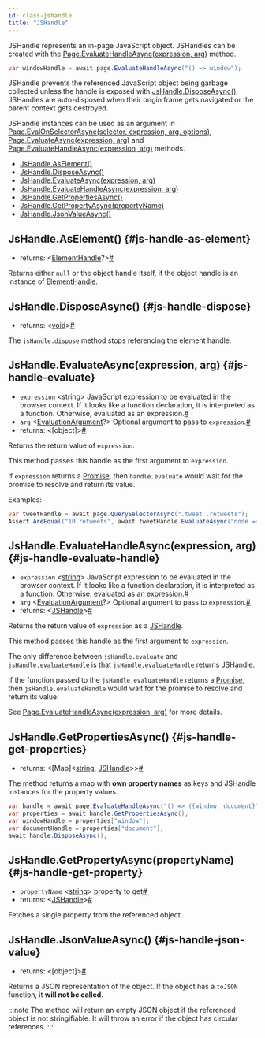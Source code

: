 ```yaml
---
id: class-jshandle
title: "JSHandle"
---
```


JSHandle represents an in-page JavaScript object. JSHandles can be created with the [Page.EvaluateHandleAsync(expression, arg)](./api/class-page.mdx#page-evaluate-handle) method.

```csharp
var windowHandle = await page.EvaluateHandleAsync("() => window");
```

JSHandle prevents the referenced JavaScript object being garbage collected unless the handle is exposed with [JsHandle.DisposeAsync()](./api/class-jshandle.mdx#js-handle-dispose). JSHandles are auto-disposed when their origin frame gets navigated or the parent context gets destroyed.

JSHandle instances can be used as an argument in [Page.EvalOnSelectorAsync(selector, expression, arg, options)](./api/class-page.mdx#page-eval-on-selector), [Page.EvaluateAsync(expression, arg)](./api/class-page.mdx#page-evaluate) and [Page.EvaluateHandleAsync(expression, arg)](./api/class-page.mdx#page-evaluate-handle) methods.


- [JsHandle.AsElement()](./api/class-jshandle.mdx#js-handle-as-element)
- [JsHandle.DisposeAsync()](./api/class-jshandle.mdx#js-handle-dispose)
- [JsHandle.EvaluateAsync(expression, arg)](./api/class-jshandle.mdx#js-handle-evaluate)
- [JsHandle.EvaluateHandleAsync(expression, arg)](./api/class-jshandle.mdx#js-handle-evaluate-handle)
- [JsHandle.GetPropertiesAsync()](./api/class-jshandle.mdx#js-handle-get-properties)
- [JsHandle.GetPropertyAsync(propertyName)](./api/class-jshandle.mdx#js-handle-get-property)
- [JsHandle.JsonValueAsync()](./api/class-jshandle.mdx#js-handle-json-value)

## JsHandle.AsElement() {#js-handle-as-element}
- returns:<a aria-hidden="true" tabindex="-1" class="list-anchor-link" id="js-handle-as-element-return"/> &#60;[ElementHandle]?&#62;<a href="#js-handle-as-element-return" class="list-anchor">#</a>

Returns either `null` or the object handle itself, if the object handle is an instance of [ElementHandle].

## JsHandle.DisposeAsync() {#js-handle-dispose}
- returns:<a aria-hidden="true" tabindex="-1" class="list-anchor-link" id="js-handle-dispose-return"/> &#60;[void]&#62;<a href="#js-handle-dispose-return" class="list-anchor">#</a>

The `jsHandle.dispose` method stops referencing the element handle.

## JsHandle.EvaluateAsync(expression, arg) {#js-handle-evaluate}
- `expression`<a aria-hidden="true" tabindex="-1" class="list-anchor-link" id="js-handle-evaluate-option-expression"/> &#60;[string]&#62; JavaScript expression to be evaluated in the browser context. If it looks like a function declaration, it is interpreted as a function. Otherwise, evaluated as an expression.<a href="#js-handle-evaluate-option-expression" class="list-anchor">#</a>
- `arg`<a aria-hidden="true" tabindex="-1" class="list-anchor-link" id="js-handle-evaluate-option-arg"/> &#60;[EvaluationArgument]?&#62; Optional argument to pass to `expression`.<a href="#js-handle-evaluate-option-arg" class="list-anchor">#</a>
- returns:<a aria-hidden="true" tabindex="-1" class="list-anchor-link" id="js-handle-evaluate-return"/> &#60;[object]&#62;<a href="#js-handle-evaluate-return" class="list-anchor">#</a>

Returns the return value of `expression`.

This method passes this handle as the first argument to `expression`.

If `expression` returns a [Promise], then `handle.evaluate` would wait for the promise to resolve and return its value.

Examples:

```csharp
var tweetHandle = await page.QuerySelectorAsync(".tweet .retweets");
Assert.AreEqual("10 retweets", await tweetHandle.EvaluateAsync("node => node.innerText"));
```

## JsHandle.EvaluateHandleAsync(expression, arg) {#js-handle-evaluate-handle}
- `expression`<a aria-hidden="true" tabindex="-1" class="list-anchor-link" id="js-handle-evaluate-handle-option-expression"/> &#60;[string]&#62; JavaScript expression to be evaluated in the browser context. If it looks like a function declaration, it is interpreted as a function. Otherwise, evaluated as an expression.<a href="#js-handle-evaluate-handle-option-expression" class="list-anchor">#</a>
- `arg`<a aria-hidden="true" tabindex="-1" class="list-anchor-link" id="js-handle-evaluate-handle-option-arg"/> &#60;[EvaluationArgument]?&#62; Optional argument to pass to `expression`.<a href="#js-handle-evaluate-handle-option-arg" class="list-anchor">#</a>
- returns:<a aria-hidden="true" tabindex="-1" class="list-anchor-link" id="js-handle-evaluate-handle-return"/> &#60;[JSHandle]&#62;<a href="#js-handle-evaluate-handle-return" class="list-anchor">#</a>

Returns the return value of `expression` as a [JSHandle].

This method passes this handle as the first argument to `expression`.

The only difference between `jsHandle.evaluate` and `jsHandle.evaluateHandle` is that `jsHandle.evaluateHandle` returns [JSHandle].

If the function passed to the `jsHandle.evaluateHandle` returns a [Promise], then `jsHandle.evaluateHandle` would wait for the promise to resolve and return its value.

See [Page.EvaluateHandleAsync(expression, arg)](./api/class-page.mdx#page-evaluate-handle) for more details.

## JsHandle.GetPropertiesAsync() {#js-handle-get-properties}
- returns:<a aria-hidden="true" tabindex="-1" class="list-anchor-link" id="js-handle-get-properties-return"/> &#60;[Map]<[string], [JSHandle]>&#62;<a href="#js-handle-get-properties-return" class="list-anchor">#</a>

The method returns a map with **own property names** as keys and JSHandle instances for the property values.

```csharp
var handle = await page.EvaluateHandleAsync("() => ({window, document}");
var properties = await handle.GetPropertiesAsync();
var windowHandle = properties["window"];
var documentHandle = properties["document"];
await handle.DisposeAsync();
```

## JsHandle.GetPropertyAsync(propertyName) {#js-handle-get-property}
- `propertyName`<a aria-hidden="true" tabindex="-1" class="list-anchor-link" id="js-handle-get-property-option-property-name"/> &#60;[string]&#62; property to get<a href="#js-handle-get-property-option-property-name" class="list-anchor">#</a>
- returns:<a aria-hidden="true" tabindex="-1" class="list-anchor-link" id="js-handle-get-property-return"/> &#60;[JSHandle]&#62;<a href="#js-handle-get-property-return" class="list-anchor">#</a>

Fetches a single property from the referenced object.

## JsHandle.JsonValueAsync() {#js-handle-json-value}
- returns:<a aria-hidden="true" tabindex="-1" class="list-anchor-link" id="js-handle-json-value-return"/> &#60;[object]&#62;<a href="#js-handle-json-value-return" class="list-anchor">#</a>

Returns a JSON representation of the object. If the object has a `toJSON` function, it **will not be called**.

:::note
The method will return an empty JSON object if the referenced object is not stringifiable. It will throw an error if the object has circular references.
:::


[Accessibility]: ./api/class-accessibility.mdx "Accessibility"
[Browser]: ./api/class-browser.mdx "Browser"
[BrowserContext]: ./api/class-browsercontext.mdx "BrowserContext"
[BrowserType]: ./api/class-browsertype.mdx "BrowserType"
[ConsoleMessage]: ./api/class-consolemessage.mdx "ConsoleMessage"
[Dialog]: ./api/class-dialog.mdx "Dialog"
[Download]: ./api/class-download.mdx "Download"
[ElementHandle]: ./api/class-elementhandle.mdx "ElementHandle"
[FileChooser]: ./api/class-filechooser.mdx "FileChooser"
[Frame]: ./api/class-frame.mdx "Frame"
[FrameLocator]: ./api/class-framelocator.mdx "FrameLocator"
[JSHandle]: ./api/class-jshandle.mdx "JSHandle"
[Keyboard]: ./api/class-keyboard.mdx "Keyboard"
[Locator]: ./api/class-locator.mdx "Locator"
[Mouse]: ./api/class-mouse.mdx "Mouse"
[Page]: ./api/class-page.mdx "Page"
[Playwright]: ./api/class-playwright.mdx "Playwright"
[Request]: ./api/class-request.mdx "Request"
[Response]: ./api/class-response.mdx "Response"
[Route]: ./api/class-route.mdx "Route"
[Selectors]: ./api/class-selectors.mdx "Selectors"
[TimeoutError]: ./api/class-timeouterror.mdx "TimeoutError"
[Touchscreen]: ./api/class-touchscreen.mdx "Touchscreen"
[Tracing]: ./api/class-tracing.mdx "Tracing"
[Video]: ./api/class-video.mdx "Video"
[WebSocket]: ./api/class-websocket.mdx "WebSocket"
[WebSocketFrame]: ./api/class-websocketframe.mdx "WebSocketFrame"
[Worker]: ./api/class-worker.mdx "Worker"
[Element]: https://developer.mozilla.org/en-US/docs/Web/API/element "Element"
[EvaluationArgument]: ./evaluating.mdx#evaluation-argument "EvaluationArgument"
[Promise]: https://developer.mozilla.org/en-US/docs/Web/JavaScript/Reference/Global_Objects/Promise "Promise"
[iterator]: https://developer.mozilla.org/en-US/docs/Web/JavaScript/Reference/Iteration_protocols "Iterator"
[origin]: https://developer.mozilla.org/en-US/docs/Glossary/Origin "Origin"
[selector]: https://developer.mozilla.org/en-US/docs/Web/CSS/CSS_Selectors "selector"
[Serializable]: https://developer.mozilla.org/en-US/docs/Web/JavaScript/Reference/Global_Objects/JSON/stringify#Description "Serializable"
[UIEvent.detail]: https://developer.mozilla.org/en-US/docs/Web/API/UIEvent/detail "UIEvent.detail"
[UnixTime]: https://en.wikipedia.org/wiki/Unix_time "Unix Time"
[xpath]: https://developer.mozilla.org/en-US/docs/Web/XPath "xpath"

[bool]: https://docs.microsoft.com/en-us/dotnet/api/system.boolean "bool"
[double]: https://docs.microsoft.com/en-us/dotnet/api/system.double "double"
[byte]: https://docs.microsoft.com/en-us/dotnet/api/system.byte "byte"
[int]: https://docs.microsoft.com/en-us/dotnet/api/system.int32 "int"
[void]: https://docs.microsoft.com/en-us/dotnet/csharp/language-reference/builtin-types/void "void"
[string]: https://docs.microsoft.com/en-us/dotnet/api/system.string "string"
[URL]: https://nodejs.org/api/url.html "URL"
[Regex]: https://docs.microsoft.com/en-us/dotnet/api/system.text.regularexpressions.regex "Regex"

[Action]: https://docs.microsoft.com/en-us/dotnet/api/system.action-1 "Action"
[Func]: https://docs.microsoft.com/en-us/dotnet/api/system.func-2 "Func"
[IEnumerable]: https://docs.microsoft.com/en-us/dotnet/api/system.collections.ienumerable "IEnumerable"
[IDictionary]: https://docs.microsoft.com/en-us/dotnet/api/system.collections.idictionary "IDictionary"
[Task]: https://docs.microsoft.com/en-us/dotnet/api/system.threading.tasks.task?view=net-5.0 "Task"
[IReadOnlyDictionary]: https://docs.microsoft.com/en-us/dotnet/api/system.collections.generic.ireadonlydictionary-2 "IReadOnlyDictionary"
[JsonElement]: https://docs.microsoft.com/en-us/dotnet/api/system.text.json.jsonelement "JsonElement"

[all available image tags]: https://mcr.microsoft.com/v2/playwright/tags/list "all available image tags"
[Docker Hub]: https://hub.docker.com/_/microsoft-playwright "Docker Hub"
[Dockerfile.focal]: https://github.com/microsoft/playwright/blob/master/utils/docker/Dockerfile.focal "Dockerfile.focal"

